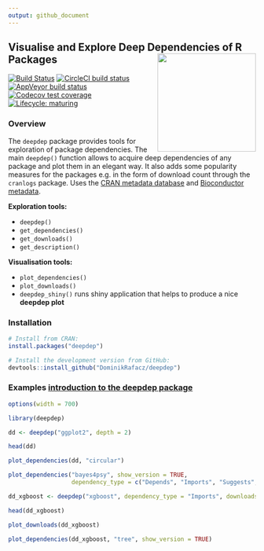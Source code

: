 ```yaml
---
output: github_document
---
```


## Visualise and Explore Deep Dependencies of R Packages <img src='images/logo.png' align="right" height="200" />

<!-- badges: start -->
[![Build Status](https://travis-ci.org/DominikRafacz/deepdep.svg?branch=master)](https://travis-ci.org/DominikRafacz/deepdep)
[![CircleCI build status](https://circleci.com/gh/DominikRafacz/deepdep.svg?style=svg)](https://circleci.com/gh/DominikRafacz/deepdep)
[![AppVeyor build status](https://ci.appveyor.com/api/projects/status/github/DominikRafacz/deepdep?branch=master&svg=true)](https://ci.appveyor.com/project/DominikRafacz/deepdep)
[![Codecov test coverage](https://codecov.io/gh/DominikRafacz/deepdep/branch/master/graph/badge.svg)](https://codecov.io/gh/DominikRafacz/deepdep?branch=master)
[![Lifecycle: maturing](https://img.shields.io/badge/lifecycle-maturing-blue.svg)](https://www.tidyverse.org/lifecycle/#maturing)

<!-- badges: end -->

### Overview

The `deepdep` package provides tools for exploration of package dependencies. The main `deepdep()` function allows to acquire deep dependencies of any package and plot them in an elegant way. It also adds some popularity measures for the packages e.g. in the form of download count through the `cranlogs` package. Uses the [CRAN metadata database](http://crandb.r-pkg.org) and [Bioconductor metadata](http://bioconductor.org). 

**Exploration tools:**

- `deepdep()`
- `get_dependencies()`
- `get_downloads()` 
- `get_description()` 

**Visualisation tools:**

- `plot_dependencies()`
- `plot_downloads()`
- `deepdep_shiny()` runs shiny application that helps to produce a nice **deepdep plot**

### Installation

```r
# Install from CRAN: 
install.packages("deepdep")

# Install the development version from GitHub:
devtools::install_github("DominikRafacz/deepdep")
```

###  Examples [**introduction to the deepdep package**](https://dominikrafacz.github.io/deepdep/articles/deepdep-package.html)

```r
options(width = 700)
```

```r
library(deepdep)

dd <- deepdep("ggplot2", depth = 2)

head(dd)

plot_dependencies(dd, "circular")
```
```r
plot_dependencies("bayes4psy", show_version = TRUE,
                  dependency_type = c("Depends", "Imports", "Suggests", "LinkingTo"))
```

```r
dd_xgboost <- deepdep("xgboost", dependency_type = "Imports", downloads = TRUE)

head(dd_xgboost)

plot_downloads(dd_xgboost)
```

```r
plot_dependencies(dd_xgboost, "tree", show_version = TRUE)
```

<!------------------------

This package was made during `1120-DS000-ISP-0500`[Advanced Programming in R](https://github.com/mini-pw/2020Z-ProgramowanieWR) course at Warsaw University of Technology.--> 
